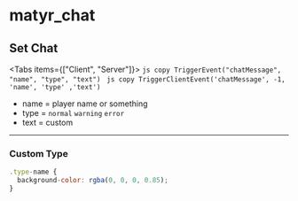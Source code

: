 
# matyr_chat

## Set Chat

<Tabs items={["Client", "Server"]}>
  <Tab>```js copy TriggerEvent("chatMessage", "name", "type", "text") ```</Tab>
  <Tab>
    ```js copy TriggerClientEvent('chatMessage', -1, 'name', 'type' ,'text') ```
  </Tab>
</Tabs>

- name = player name or something
- type = `normal` `warning` `error`
- text = custom

---

### Custom Type

```js copy filename="@matyr_chat/html/css/style.css"
.type-name {
  background-color: rgba(0, 0, 0, 0.85);
}
```

